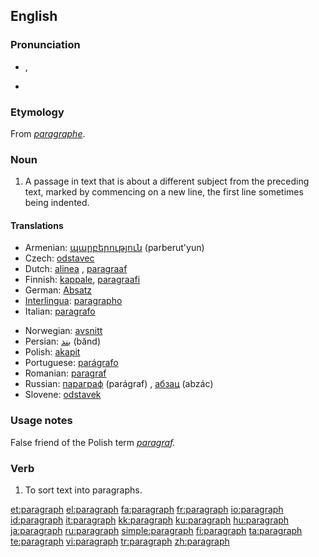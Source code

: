 ==English==

===Pronunciation===
* {{IPA|/ˈpʰɛ.ɹə.gɹæf/}}, {{SAMPA|/"p_hE.r\@.gr\{f/}}
* {{audio|en-us-paragraph.ogg|Audio (US)}}

===Etymology===
From {{etyl|frm}} ''[[paragraphe]]''.

===Noun===
{{wikipedia}}
{{en-noun}}

# A passage in text that is about a different subject from the preceding text, marked by commencing on a new line, the first line sometimes being indented.

====Translations====
{{trans-top|passage in text}}
* Armenian: [[պարբերություն]] (parberut'yun)
* Czech: [[odstavec]] {{m}}
* Dutch: [[alinea]] {{f}}, [[paragraaf]] {{m}}
* Finnish: [[kappale]], [[paragraafi]]
* German: [[Absatz]] {{m}}
* [[Interlingua]]: [[paragrapho]]
* Italian: [[paragrafo]]
{{trans-mid}}
* Norwegian: [[avsnitt]]
* Persian: [[بند]] (bănd)
* Polish: [[akapit]] {{m}}
* Portuguese: [[parágrafo]] {{m}}
* Romanian: [[paragraf]] {{n}}
* Russian: [[параграф]] (parágraf) {{m}}, [[абзац]] (abzác) {{m}}
* Slovene: [[odstavek]] {{m}}
{{trans-bottom}}

===Usage notes===
False friend of the Polish term ''[[paragraf]].''

===Verb===
{{en-verb}}

#To sort text into paragraphs.

[[et:paragraph]]
[[el:paragraph]]
[[fa:paragraph]]
[[fr:paragraph]]
[[io:paragraph]]
[[id:paragraph]]
[[it:paragraph]]
[[kk:paragraph]]
[[ku:paragraph]]
[[hu:paragraph]]
[[ja:paragraph]]
[[ru:paragraph]]
[[simple:paragraph]]
[[fi:paragraph]]
[[ta:paragraph]]
[[te:paragraph]]
[[vi:paragraph]]
[[tr:paragraph]]
[[zh:paragraph]]
